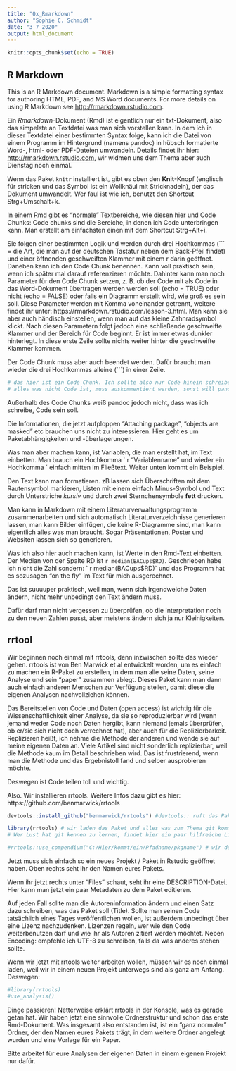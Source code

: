 ```yaml
---
title: "0x_Rmarkdown"
author: "Sophie C. Schmidt"
date: "3 7 2020"
output: html_document
---
```


```r
knitr::opts_chunk$set(echo = TRUE)
```

## R Markdown

This is an R Markdown document. Markdown is a simple formatting syntax for authoring HTML, PDF, and MS Word documents. For more details on using R Markdown see <http://rmarkdown.rstudio.com>.


Ein *Rmarkdown*-Dokument (Rmd) ist eigentlich nur ein txt-Dokument, also das simpelste an Textdatei was man sich vorstellen kann. In dem ich in dieser Textdatei einer bestimmten Syntax folge, kann ich die Datei von einem Programm im Hintergrund (namens pandoc) in hübsch formatierte Word-, html- oder PDF-Dateien umwandeln. Details findet ihr hier: <http://rmarkdown.rstudio.com>, wir widmen uns dem Thema aber auch Dienstag noch einmal. 

Wenn das Paket `knitr` installiert ist, gibt es oben den **Knit**-Knopf (englisch für stricken und das Symbol ist ein Wollknäul mit Stricknadeln), der das Dokument umwandelt. Wer faul ist wie ich, benutzt den Shortcut Strg+Umschalt+k.

In einem Rmd gibt es "normale" Textbereiche, wie diesen hier und Code Chunks: Code chunks sind die Bereiche, in denen ich Code unterbringen kann. Man erstellt am einfachsten einen mit dem Shortcut Strg+Alt+i.

Sie folgen einer bestimmten Logik und werden durch drei Hochkommas (``` = die Art, die man auf der deutschen Tastatur neben dem Back-Pfeil findet) und einer öffnenden geschweiften Klammer mit einem r darin geöffnet. Daneben kann ich den Code Chunk benennen. Kann voll praktisch sein, wenn ich später mal darauf referenzieren möchte. Dahinter kann man noch Parameter für den Code Chunk setzen, z. B. ob der Code mit als Code in das Word-Dokument übertragen werden werden soll (echo = TRUE) oder nicht (echo = FALSE) oder falls ein Diagramm erstellt wird, wie groß es sein soll. Diese Parameter werden mit Komma voneinander getrennt, weitere  findet ihr unter: https://rmarkdown.rstudio.com/lesson-3.html. Man kann sie aber auch händisch einstellen, wenn man auf das kleine Zahnradsymbol klickt. Nach diesen Parametern folgt jedoch eine schließende geschweifte Klammer und der Bereich für Code beginnt. Er ist immer etwas dunkler hinterlegt. In diese erste Zeile sollte nichts weiter hinter die geschweifte Klammer kommen.

Der Code Chunk muss aber auch beendet werden. Dafür braucht man wieder die drei Hochkommas alleine (```) in einer Zeile.

```r
# das hier ist ein Code Chunk. Ich sollte also nur Code hinein schreiben
# alles was nicht Code ist, muss auskommentiert werden, sonst will pandoc es gerne als Code behandeln und fängt an zu weinen, weil es sehr fehlerhafter Code wäre
```

Außerhalb des Code Chunks weiß pandoc jedoch nicht, dass was ich schreibe, Code sein soll.






Die Informationen, die jetzt aufploppen "Attaching package", "objects are masked" etc brauchen uns nicht zu interessieren. Hier geht es um Paketabhängigkeiten und -überlagerungen.

 Was man aber machen kann, ist Variablen, die man erstellt hat, im Text einbetten. Man brauch ein Hochkomma \` r "Variablenname" und wieder ein Hochkomma \´ einfach mitten im Fließtext. Weiter unten kommt ein Beispiel.

Den Text kann man formatieren. zB lassen sich Überschriften mit dem Rautensymbol markieren, Listen mit einem einfach Minus-Symbol und Text durch Unterstriche _kursiv_ und durch zwei Sternchensymbole **fett** drucken. 

Man kann in Markdown mit einem Literaturverwaltungsprogramm zusammenarbeiten und sich automatisch Literaturverzeichnisse generieren lassen, man kann Bilder einfügen, die keine R-Diagramme sind, man kann eigentlich alles was man braucht. Sogar Präsentationen, Poster und Websiten lassen sich so generieren.





Was ich also hier auch machen kann, ist Werte in den Rmd-Text einbetten. Der Median von der Spalte RD ist `r median(BACups$RD)`. Geschrieben habe ich nicht die Zahl sondern: \` r median(BACups$RD)\` und das Programm hat es sozusagen "on the fly" im Text für mich ausgerechnet. 

Das ist suuuuper praktisch, weil man, wenn sich irgendwelche Daten ändern, nicht mehr unbedingt den Text ändern muss.

Dafür darf man nicht vergessen zu überprüfen, ob die Interpretation noch zu den neuen Zahlen passt, aber meistens ändern sich ja nur Kleinigkeiten.

## rrtool


Wir beginnen noch einmal mit rrtools, denn inzwischen sollte das wieder gehen. rrtools ist von Ben Marwick et al entwickelt worden, um es einfach zu machen ein R-Paket zu erstellen, in dem man alle seine Daten, seine Analyse und sein "paper" zusammen ablegt. Dieses Paket kann man dann auch einfach anderen Menschen zur Verfügung stellen, damit diese die eigenen Analysen nachvollziehen können. 

Das Bereitstellen von Code und Daten (open access) ist wichtig für die Wissenschaftlichkeit einer Analyse, da sie so reproduzierbar wird (wenn jemand weder Code noch Daten hergibt, kann niemand jemals überprüfen, ob er/sie sich nicht doch verrechnet hat), aber auch für die Replizierbarkeit. Replizieren heißt, ich nehme die Methode der anderen und wende sie auf meine eigenen Daten an. Viele Artikel sind nicht sonderlich replizierbar, weil die Methode kaum im Detail beschrieben wird. Das ist frustrierend, wenn man die Methode und das Ergebnistoll fand und selber ausprobieren möchte.

Deswegen ist Code teilen toll und wichtig. 

Also. Wir installieren rrtools. Weitere Infos dazu gibt es hier: https://github.com/benmarwick/rrtools 

```r

devtools::install_github("benmarwick/rrtools") #devtools:: ruft das Paket devtools. ich brauch es nur einmal, deswegen habe ich es nicht mit library ins Boot geholt.

library(rrtools) # wir laden das Paket und alles was zum Thema git kommt, ignorieren wir.
# Wer Lust hat git kennen zu lernen, findet hier ein paar hilfreiche Links zu dem Thema: http://archaeoinformatics.net/git-how-not-to-learn-it/ 
```

```r
#rrtools::use_compendium("C:/Hier/kommt/ein/Pfadname/pkgname") # wir definieren wo unser Paket liegt und wie es heißen wird
```
Jetzt muss sich einfach so ein neues Projekt / Paket in Rstudio geöffnet haben. Oben rechts seht ihr den Namen eures Pakets. 

Wenn ihr jetzt rechts unter "Files" schaut, seht ihr eine DESCRIPTION-Datei. Hier kann man jetzt ein paar Metadaten zu dem Paket editieren.

Auf jeden Fall sollte man die Autoreninformation ändern und einen Satz dazu schreiben, was das Paket soll (Title). Sollte man seinen Code tatsächlich eines Tages veröffentlichen wollen, ist außerdem unbedingt über eine Lizenz nachzudenken. Lizenzen regeln, wer wie den Code weiterbenutzen darf und wie ihr als Autoren zitiert werden möchtet. Neben Encoding: empfehle ich UTF-8 zu schreiben, falls da was anderes stehen sollte. 

Wenn wir jetzt mit rrtools weiter arbeiten wollen, müssen wir es noch einmal laden, weil wir in einem neuen Projekt unterwegs sind als ganz am Anfang. Deswegen: 
```r
#library(rrtools)
#use_analysis()
```

Dinge passieren! Netterweise erklärt rrtools in der Konsole, was es gerade getan hat. Wir haben jetzt eine sinnvolle Ordnerstruktur und schon das erste Rmd-Dokument. Was insgesamt also entstanden ist, ist ein "ganz normaler" Ordner, der den Namen eures Pakets trägt, in dem weitere Ordner angelegt wurden und eine Vorlage für ein Paper. 

Bitte arbeitet für eure Analysen der eigenen Daten in einem eigenen Projekt nur dafür. 
